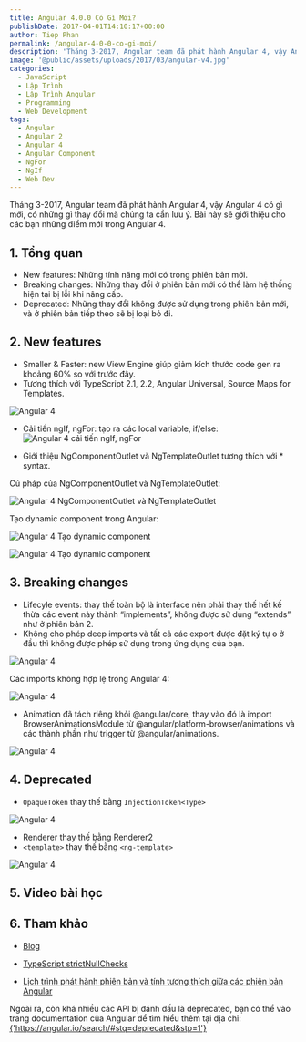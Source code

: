 ```yaml
---
title: Angular 4.0.0 Có Gì Mới?
publishDate: 2017-04-01T14:10:17+00:00
author: Tiep Phan
permalink: /angular-4-0-0-co-gi-moi/
description: 'Tháng 3-2017, Angular team đã phát hành Angular 4, vậy Angular 4 có gì mới, có những gì thay đổi mà chúng ta cần lưu ý. Bài này sẽ giới thiệu cho các bạn những điểm mới trong Angular 4.'
image: '@public/assets/uploads/2017/03/angular-v4.jpg'
categories:
  - JavaScript
  - Lập Trình
  - Lập Trình Angular
  - Programming
  - Web Development
tags:
  - Angular
  - Angular 2
  - Angular 4
  - Angular Component
  - NgFor
  - NgIf
  - Web Dev
---
```



Tháng 3-2017, Angular team đã phát hành Angular 4, vậy Angular 4 có gì mới, có những gì thay đổi mà chúng ta cần lưu ý. Bài này sẽ giới thiệu cho các bạn những điểm mới trong Angular 4.


## 1. Tổng quan

  * New features: Những tính năng mới có trong phiên bản mới.
  * Breaking changes: Những thay đổi ở phiên bản mới có thể làm hệ thống hiện tại bị lỗi khi nâng cấp.
  * Deprecated: Những thay đổi không được sử dụng trong phiên bản mới, và ở phiên bản tiếp theo sẽ bị loại bỏ đi.

## 2. New features

  * Smaller & Faster: new View Engine giúp giảm kích thước code gen ra khoảng 60% so với trước đây.
  * Tương thích với TypeScript 2.1, 2.2, Angular Universal, Source Maps for Templates.

![Angular 4](/assets/uploads/2017/04/angular-4-1.png)


  * Cải tiến ngIf, ngFor: tạo ra các local variable, if/else:
![Angular 4 cải tiến ngIf, ngFor](/assets/uploads/2017/04/angular-4-2.png)


  * Giới thiệu NgComponentOutlet và NgTemplateOutlet tương thích với * syntax.

Cú pháp của NgComponentOutlet và NgTemplateOutlet:

![Angular 4 NgComponentOutlet và NgTemplateOutlet](/assets/uploads/2017/04/angular-4-3.png)


Tạo dynamic component trong Angular:

![Angular 4 Tạo dynamic component](/assets/uploads/2017/04/angular-4-4.png)


![Angular 4 Tạo dynamic component](/assets/uploads/2017/04/angular-4-5.png)


## 3. Breaking changes

  * Lifecyle events: thay thế toàn bộ là interface nên phải thay thế hết kế thừa các event này thành “implements”, không được sử dụng &#8220;extends&#8221; như ở phiên bản 2.
  * Không cho phép deep imports và tất cả các export được đặt ký tự ɵ ở đầu thì không được phép sử dụng trong ứng dụng của bạn.

![Angular 4](/assets/uploads/2017/04/angular-4-6.png)


Các imports không hợp lệ trong Angular 4:

![Angular 4](/assets/uploads/2017/04/angular-4-7.png)


  * Animation đã tách riêng khỏi @angular/core, thay vào đó là import BrowserAnimationsModule từ @angular/platform-browser/animations và các thành phần như trigger từ @angular/animations.

![Angular 4](/assets/uploads/2017/04/angular-4-8.png)


## 4. Deprecated

  * `OpaqueToken` thay thế bằng `InjectionToken<Type>`

![Angular 4](/assets/uploads/2017/04/angular-4-9.png)


  * Renderer thay thế bằng Renderer2
  * `<template>` thay thế bằng `<ng-template>`

![Angular 4](/assets/uploads/2017/04/angular-4-10.png)


## 5. Video bài học

<Youtube id="2SY_uLf8gsA" />


## 6. Tham khảo

- <a href="http://angularjs.blogspot.com/2017/03/angular-400-now-available.html" target="_blank" rel="noopener noreferrer">Blog</a>

- <a href="https://www.typescriptlang.org/docs/handbook/release-notes/typescript-2-0.html" target="_blank" rel="noopener noreferrer">TypeScript strictNullChecks</a>

- <a href="https://github.com/angular/angular/blob/master/docs/RELEASE_SCHEDULE.md" target="_blank" rel="noopener noreferrer">Lịch trình phát hành phiên bản và tính tương thích giữa các phiên bản Angular</a>

Ngoài ra, còn khá nhiều các API bị đánh dấu là deprecated, bạn có thể vào trang documentation của Angular để tìm hiểu thêm tại địa chỉ: <a href="https://angular.io/search/#stq=deprecated&stp=1" target="_blank" rel="noopener noreferrer">{'https://angular.io/search/#stq=deprecated&stp=1'}</a>
